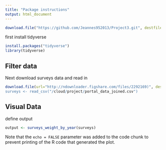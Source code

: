 ```yaml
---
title: "Package instructions"
output: html_document
---
```


```r
download.file("https://github.com/Jeannes952013/Project3.git", destfile = "/cloud/project/project3/vignettes/package.Rmd")
```


first install tidyverse
```r
install.packages("tidyverse")
library(tidyverse)
```

## Filter data

Next download surveys data and read in

```r
download.file(url="http://ndownloader.figshare.com/files/2292169)", destfile = ""/cloud/project/portal_data_joined.csv")
surveys <- read_csv("/cloud/project/portal_data_joined.csv")
```

## Visual Data

define output

```r
output <- surveys_weight_by_year(surveys)
```

Note that the `echo = FALSE` parameter was added to the code chunk to prevent printing of the R code that generated the plot.
